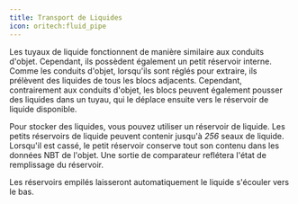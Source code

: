 ```yaml
---
title: Transport de Liquides
icon: oritech:fluid_pipe
---
```


Les tuyaux de liquide fonctionnent de manière similaire aux conduits d'objet. Cependant, ils possèdent également un petit réservoir interne. Comme les conduits d'objet, lorsqu'ils sont réglés pour extraire, ils prélèvent des liquides de tous les blocs adjacents. Cependant, contrairement aux conduits d'objet, les blocs peuvent également pousser des liquides dans un tuyau, qui le déplace ensuite vers le réservoir de liquide disponible.

Pour stocker des liquides, vous pouvez utiliser un réservoir de liquide. Les petits réservoirs de liquide peuvent contenir jusqu'à *256* seaux de liquide. Lorsqu'il est cassé, le petit réservoir conserve tout son contenu dans les données NBT de l'objet. Une sortie de comparateur reflétera l'état de remplissage du réservoir. 

Les réservoirs empilés laisseront automatiquement le liquide s'écouler vers le bas.

<center>
<ModAsset location="oritech:small_tank_block" width={256} />
</center>